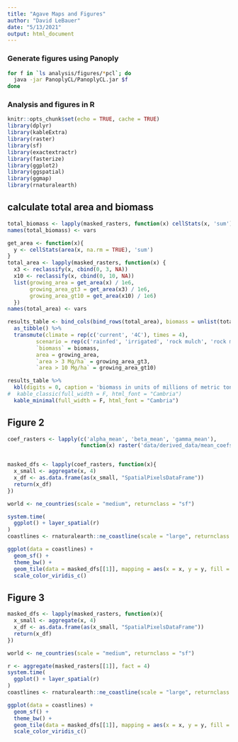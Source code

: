 ```yaml
---
title: "Agave Maps and Figures"
author: "David LeBauer"
date: "5/13/2021"
output: html_document
---
```




### Generate figures using Panoply


```sh
for f in `ls analysis/figures/*pcl`; do
  java -jar PanoplyCL/PanoplyCL.jar $f
done
```

### Analysis and figures in R

```r
knitr::opts_chunk$set(echo = TRUE, cache = TRUE)
library(dplyr)
library(kableExtra)
library(raster)
library(sf)
library(exactextractr)
library(fasterize)
library(ggplot2)
library(ggspatial)
library(ggmap)
library(rnaturalearth)
```

## calculate total area and biomass

```r
total_biomass <- lapply(masked_rasters, function(x) cellStats(x, 'sum')  / 1e6)
names(total_biomass) <- vars

get_area <- function(x){
  y <- cellStats(area(x, na.rm = TRUE), 'sum')
}
total_area <- lapply(masked_rasters, function(x) {
  x3 <- reclassify(x, cbind(0, 3, NA))
  x10 <- reclassify(x, cbind(0, 10, NA))
  list(growing_area = get_area(x) / 1e6,
       growing_area_gt3 = get_area(x3) / 1e6,
       growing_area_gt10 = get_area(x10) / 1e6)
  })
names(total_area) <- vars

results_table <- bind_cols(bind_rows(total_area), biomass = unlist(total_biomass)) %>% 
  as_tibble() %>% 
  transmute(climate = rep(c('current', '4C'), times = 4), 
         scenario = rep(c('rainfed', 'irrigated', 'rock mulch', 'rock mulch arid'), each = 2),
         `biomass` = biomass,
         area = growing_area,
         `area > 3 Mg/ha` = growing_area_gt3,
         `area > 10 Mg/ha` = growing_area_gt10) 

results_table %>% 
  kbl(digits = 0, caption = 'biomass in units of millions of metric tons, area in units of millions of square km') %>%
#  kable_classic(full_width = F, html_font = "Cambria") 
  kable_minimal(full_width = F, html_font = "Cambria")


```

## Figure 2

```r
coef_rasters <- lapply(c('alpha_mean', 'beta_mean', 'gamma_mean'), 
                       function(x) raster('data/derived_data/mean_coefs19812010.nc', varname = x))


masked_dfs <- lapply(coef_rasters, function(x){
  x_small <- aggregate(x, 4)
  x_df <- as.data.frame(as(x_small, "SpatialPixelsDataFrame"))
  return(x_df)
})

world <- ne_countries(scale = "medium", returnclass = "sf")

system.time(
  ggplot() + layer_spatial(r)
)
coastlines <- rnaturalearth::ne_coastline(scale = "large", returnclass = "sf")

ggplot(data = coastlines) +
  geom_sf() +
  theme_bw() +
  geom_tile(data = masked_dfs[[1]], mapping = aes(x = x, y = y, fill = biomass)) +
  scale_color_viridis_c()

```


## Figure 3

```r

masked_dfs <- lapply(masked_rasters, function(x){
  x_small <- aggregate(x, 4)
  x_df <- as.data.frame(as(x_small, "SpatialPixelsDataFrame"))
  return(x_df)
})

world <- ne_countries(scale = "medium", returnclass = "sf")

r <- aggregate(masked_rasters[[1]], fact = 4)
system.time(
  ggplot() + layer_spatial(r)
)
coastlines <- rnaturalearth::ne_coastline(scale = "large", returnclass = "sf")

ggplot(data = coastlines) +
  geom_sf() +
  theme_bw() +
  geom_tile(data = masked_dfs[[1]], mapping = aes(x = x, y = y, fill = biomass)) +
  scale_color_viridis_c()
```

